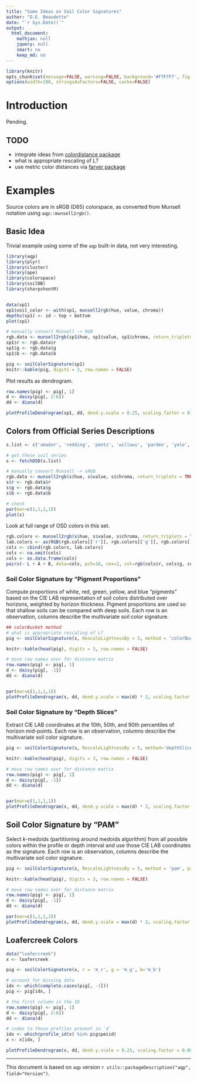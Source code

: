 ```yaml
---
title: "Some Ideas on Soil Color Signatures"
author: "D.E. Beaudette"
date: "`r Sys.Date()`"
output:
  html_document:
    mathjax: null
    jquery: null
    smart: no
    keep_md: no
---
```


```r
library(knitr)
opts_chunk$set(message=FALSE, warning=FALSE, background='#F7F7F7', fig.retina=2, dev='png', tidy=FALSE, verbose=FALSE, cache = FALSE)
options(width=100, stringsAsFactors=FALSE, cache=FALSE)
```


# Introduction
Pending.

## TODO

 * integrate ideas from [colordistance package](https://cran.r-project.org/web/packages/colordistance/vignettes/colordistance-introduction.html)
 * what is appropriate rescaling of L?
 * use metric color distances via [farver package](https://github.com/thomasp85/farver)

# Examples
Source colors are in sRGB (D65) colorspace, as converted from Munsell notation using `aqp::munsell2rgb()`.

## Basic Idea
Trivial example using some of the `aqp` built-in data, not very interesting.
```r
library(aqp)
library(plyr)
library(cluster)
library(ape)
library(colorspace)
library(soilDB)
library(sharpshootR)


data(sp1)
sp1$soil_color <- with(sp1, munsell2rgb(hue, value, chroma))
depths(sp1) <- id ~ top + bottom
plot(sp1)

# manually convert Munsell -> RGB
rgb.data <- munsell2rgb(sp1$hue, sp1$value, sp1$chroma, return_triplets = TRUE)
sp1$r <- rgb.data$r
sp1$g <- rgb.data$g
sp1$b <- rgb.data$b

pig <- soilColorSignature(sp1)
knitr::kable(pig, digits = 3, row.names = FALSE)
```

Plot results as dendrogram.
```r
row.names(pig) <- pig[, 1]
d <- daisy(pig[, 2:6])
dd <- diana(d)

plotProfileDendrogram(sp1, dd, dend.y.scale = 0.25, scaling.factor = 0.001, y.offset = 0.02, width=0.15)
```



## Colors from Official Series Descriptions

```r
s.list <- c('amador', 'redding', 'pentz', 'willows', 'pardee', 'yolo', 'hanford', 'cecil', 'sycamore', 'KLAMATH', 'MOGLIA', 'boomer', 'vleck', 'drummer', 'CANEYHEAD', 'musick', 'sierra', 'HAYNER', 'zook', 'argonaut', 'PALAU')

# get these soil series
s <- fetchOSD(s.list)

# manually convert Munsell -> sRGB
rgb.data <- munsell2rgb(s$hue, s$value, s$chroma, return_triplets = TRUE)
s$r <- rgb.data$r
s$g <- rgb.data$g
s$b <- rgb.data$b

# check
par(mar=c(1,1,1,1))
plot(s)
```


Look at full range of OSD colors in this set.
```r
rgb.colors <- munsell2rgb(s$hue, s$value, s$chroma, return_triplets = TRUE)
lab.colors <- as(RGB(rgb.colors[['r']], rgb.colors[['g']], rgb.colors[['b']]), 'LAB')@coords
cols <- cbind(rgb.colors, lab.colors)
cols <- na.omit(cols)
cols <- as.data.frame(cols)
pairs(~ L + A + B, data=cols, pch=16, cex=2, col=rgb(cols$r, cols$g, cols$b))
```

### Soil Color Signature by "Pigment Proportions"
Compute proportions of white, red, green, yellow, and blue "pigments" based on the CIE LAB representation of soil colors distributed over horizons, weighted by horizon thickness. Pigment proportions are used so that shallow soils can be compared with deep soils. Each row is an observation, columns describe the multivariate soil color signature. 

```r

## colorBucket method
# what is appropriate rescaling of L?
pig <- soilColorSignature(s, RescaleLightnessBy = 5, method = 'colorBucket')

knitr::kable(head(pig), digits = 3, row.names = FALSE)

# move row names over for distance matrix
row.names(pig) <- pig[, 1]
d <- daisy(pig[, -1])
dd <- diana(d)


par(mar=c(1,1,1,1))
plotProfileDendrogram(s, dd, dend.y.scale = max(d) * 2, scaling.factor = max(d) / max(s), y.offset = max(d) / 10, width=0.15, cex.names=0.45)
```


### Soil Color Signature by "Depth Slices"
Extract CIE LAB coordinates at the 10th, 50th, and 90th percentiles of horizon mid-points. Each row is an observation, columns describe the multivariate soil color signature.
```r
pig <- soilColorSignature(s, RescaleLightnessBy = 5, method='depthSlices')

knitr::kable(head(pig), digits = 3, row.names = FALSE)

# move row names over for distance matrix
row.names(pig) <- pig[, 1]
d <- daisy(pig[, -1])
dd <- diana(d)


par(mar=c(1,1,1,1))
plotProfileDendrogram(s, dd, dend.y.scale = max(d) * 2, scaling.factor = 0.25, y.offset = 6, width=0.15, cex.names=0.45)
```



## Soil Color Signature by "PAM"
Select *k*-medoids (partitioning around medoids algorithm) from all possible colors within the profile or depth interval and use those CIE LAB coordinates as the signature. Each row is an observation, columns describe the multivariate soil color signature.
```r
pig <- soilColorSignature(s, RescaleLightnessBy = 5, method = 'pam', pam.k = 3)

knitr::kable(head(pig), digits = 3, row.names = FALSE)

# move row names over for distance matrix
row.names(pig) <- pig[, 1]
d <- daisy(pig[, -1])
dd <- diana(d)

par(mar=c(1,1,1,1))
plotProfileDendrogram(s, dd, dend.y.scale = max(d) * 2, scaling.factor = 0.25, y.offset = 6, width=0.15, cex.names=0.45)
```

## Loafercreek Colors

```r
data("loafercreek")
x <- loafercreek

pig <- soilColorSignature(x, r = 'm_r', g = 'm_g', b='m_b')

# account for missing data
idx <- which(complete.cases(pig[, -1]))
pig <- pig[idx, ]

# the first column is the ID
row.names(pig) <- pig[, 1]
d <- daisy(pig[, 2:6])
dd <- diana(d)

# index to those profiles present in `d`
idx <- which(profile_id(x) %in% pig$peiid)
x <- x[idx, ]

plotProfileDendrogram(x, dd, dend.y.scale = 0.25, scaling.factor = 0.001, y.offset = 0.01, width=0.15)
```




----------------------------
This document is based on `aqp` version `r utils::packageDescription("aqp", field="Version")`.

